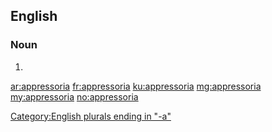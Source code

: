 ==English==

===Noun===
{{head|en|plural}}

# {{plural of|appressorium|lang=en|nocat=1}}

[[Category:English plurals ending in "-a"]]

[[ar:appressoria]]
[[fr:appressoria]]
[[ku:appressoria]]
[[mg:appressoria]]
[[my:appressoria]]
[[no:appressoria]]